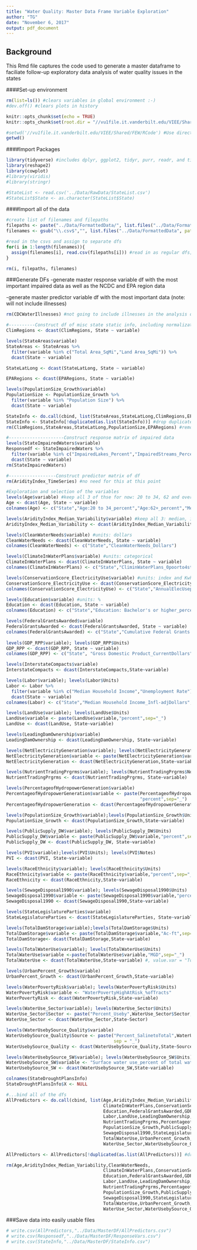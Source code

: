 ```yaml
---
title: "Water Quality: Master Data Frame Variable Exploration"
author: "TG"
date: "November 6, 2017"
output: pdf_document
---
```


## Background
This Rmd file captures the code used to generate a master dataframe to faciliate follow-up exploratory data analysis of water quality issues in the states 

####Set-up environment
```r
rm(list=ls()) #clears variables in global environment :-)
#dev.off() #clears plots in history

knitr::opts_chunk$set(echo = TRUE)
knitr::opts_chunk$set(root.dir = "//vu1file.it.vanderbilt.edu/VIEE/Shared/Water Security/Water Quality")

#setwd('//vu1file.it.vanderbilt.edu/VIEE/Shared/FEW/RCode') #Use directory E when on desktop and G on laptop
getwd()
```
####Import Packages
```r
library(tidyverse) #includes dplyr, ggplot2, tidyr, purr, readr, and tibble
library(reshape2)
library(cowplot)
#library(viridis)
#library(stringr)

#StateList <- read.csv('../Data/RawData/StateList.csv')
#StateList$State <- as.character(StateList$State)
```

####Import all of the data
```r
#create list of filenames and filepaths
filepaths <- paste("../Data/FormattedData/", list.files("../Data/FormattedData"), sep="") 
filenames <- gsub("\\.csv$","", list.files("../Data/FormattedData", pattern="\\.csv$"))

#read in the csvs and assign to separate dfs
for(i in 1:length(filenames)){
  assign(filenames[i], read.csv(filepaths[i])) #read in as regular dfs; read_csv = tbl df
}

rm(i, filepaths, filenames)
```

###Generate DFs
-generate master response variable df with the most important impaired data as well as the NCDC and EPA region data

-generate master predictor variable df with the most important data (note: will not include illnesses)

```r
rm(CDCWaterIllnesses) #not going to include illnesses in the analysis due to framework approach

#----------Construct df of misc state static info, including normalization variables into single df
ClimRegions <- dcast(ClimRegions, State ~ variable)

levels(StateAreas$variable)
StateAreas <- StateAreas %>%
  filter(variable %in% c("Total Area_SqMi","Land Area_SqMi")) %>%
  dcast(State ~ variable)

StateLatLong <- dcast(StateLatLong, State ~ variable)

EPARegions <- dcast(EPARegions, State ~ variable)

levels(PopulationSize_Growth$variable)
PopulationSize <- PopulationSize_Growth %>%
  filter(variable %in% "Population Size") %>%
  dcast(State ~ variable)

StateInfo <- do.call(cbind, list(StateAreas,StateLatLong,ClimRegions,EPARegions, PopulationSize))
StateInfo <- StateInfo[!duplicated(as.list(StateInfo))] #drop duplicate state label columns
rm(ClimRegions,StateAreas,StateLatLong,PopulationSize,EPARegions) #remove original datafiles

#---------------------Construct response matrix of impaired data
levels(StateImpairedWaters$variable)
Responsedf <- StateImpairedWaters %>%
  filter(variable %in% c("ImpairedLakes_Percent","ImpairedStreams_Percent")) %>%
  dcast(State ~ variable)
rm(StateImpairedWaters)

#------------------Construct predictor matrix of df
rm(AridityIndex_TimeSeries) #no need for this at this point

#Exploration and selection of the variables
levels(Age$variable) #keep all 3 of thse for now: 20 to 34, 62 and over, Median age; % or years
Age <- dcast(Age, State ~ variable)
colnames(Age) <- c("State","Age:20 to 34_percent","Age:62+_percent","Median Age_years")

levels(AridityIndex_Median_Variability$variable) #keep all 3: median, interannual var, and intraannual var
AridityIndex_Median_Variability <- dcast(AridityIndex_Median_Variability, State ~ variable)

levels(CleanWaterNeeds$variable) #units: dollars
CleanWaterNeeds <- dcast(CleanWaterNeeds, State ~ variable)
colnames(CleanWaterNeeds) <- c("State","CleanWaterNeeds_Dollars")

levels(ClimateInWaterPlans$variable) #units: categorical
ClimateInWaterPlans <- dcast(ClimateInWaterPlans, State ~ variable)
colnames(ClimateInWaterPlans) <- c("State","CliminWaterPlans_0poorto4strong")

levels(ConservationScore_ElectricityUse$variable) #units: index and Kwh
ConservationScore_ElectricityUse <- dcast(ConservationScore_ElectricityUse, State ~ variable)
colnames(ConservationScore_ElectricityUse) <- c("State","AnnualElecUseperCapita_KwH","AWE Conservation Score")

levels(Education$variable) #units: %
Education <- dcast(Education, State ~ variable)
colnames(Education) <- c("State","Education: Bachelor's or higher_percent","Education: Graduate or Professional degree_percent","Education: High School or higher_percent")

levels(FederalGrantsAwarded$variable)
FederalGrantsAwarded <- dcast(FederalGrantsAwarded, State ~ variable)
colnames(FederalGrantsAwarded) <- c("State","Cumulative Federal Grants (CWSRF and DWSRF)_Dollars")
  
levels(GDP_RPP$variable); levels(GDP_RPP$Units)
GDP_RPP <- dcast(GDP_RPP, State ~ variable)
colnames(GDP_RPP) <- c("State", "Gross Domestic Product_CurrentDollars","Regional Price Parities_Index")

levels(InterstateCompacts$variable)
InterstateCompacts <- dcast(InterstateCompacts,State~variable)

levels(Labor$variable); levels(Labor$Units)
Labor <- Labor %>%
  filter(variable %in% c("Median Household Income","Unemployment Rate")) %>%
  dcast(State ~ variable)
colnames(Labor) <- c("State","Median Household Income_Infl-adjDollars","Unemployment Rate_percent")

levels(LandUse$variable); levels(LandUse$Units)
LandUse$variable <- paste(LandUse$variable,"percent",sep="_")
LandUse <- dcast(LandUse, State~variable)

levels(LeadingDamOwnership$variable)
LeadingDamOwnership <- dcast(LeadingDamOwnership, State~variable)

levels(NetElectricityGeneration$variable); levels(NetElectricityGeneration$Units)
NetElectricityGeneration$variable <- paste(NetElectricityGeneration$variable,"thousMWh",sep="_")
NetElectricityGeneration <- dcast(NetElectricityGeneration,State~variable)

levels(NutrientTradingPrgrms$variable); levels(NutrientTradingPrgrms$Notes)
NutrientTradingPrgrms <- dcast(NutrientTradingPrgrms, State~variable)

levels(PercentageofHydropowerGeneration$variable)
PercentageofHydropowerGeneration$variable <- paste(PercentageofHydropowerGeneration$variable,
                                                   "percent",sep="_")
PercentageofHydropowerGeneration <- dcast(PercentageofHydropowerGeneration, State~variable)

levels(PopulationSize_Growth$variable);levels(PopulationSize_Growth$Units)
PopulationSize_Growth <- dcast(PopulationSize_Growth,State~variable)

levels(PublicSupply_DW$variable); levels(PublicSupply_DW$Units)
PublicSupply_DW$variable <- paste(PublicSupply_DW$variable,"percent",sep="_")
PublicSupply_DW <- dcast(PublicSupply_DW, State~variable)

levels(PVI$variable);levels(PVI$Units); levels(PVI$Notes)
PVI <- dcast(PVI, State~variable)

levels(RaceEthnicity$variable); levels(RaceEthnicity$Units)
RaceEthnicity$variable <- paste(RaceEthnicity$variable,"percent",sep="_")
RaceEthnicity <- dcast(RaceEthnicity,State~variable)

levels(SewageDisposal1990$variable); levels(SewageDisposal1990$Units)
SewageDisposal1990$variable <- paste(SewageDisposal1990$variable,"percent",sep="_")
SewageDisposal1990 <- dcast(SewageDisposal1990,State~variable)

levels(StateLegislatureParties$variable)
StateLegislatureParties <- dcast(StateLegislatureParties, State~variable)

levels(TotalDamStorage$variable);levels(TotalDamStorage$Units)
TotalDamStorage$variable <- paste(TotalDamStorage$variable,"Ac-ft",sep="_")
TotalDamStorage<- dcast(TotalDamStorage,State~variable)

levels(TotalWaterUse$variable); levels(TotalWaterUse$Units)
TotalWaterUse$variable <-paste(TotalWaterUse$variable,"MGD",sep="_")
TotalWaterUse <- dcast(TotalWaterUse,State~variable) #, value.var = "Total"

levels(UrbanPercent_Growth$variable)
UrbanPercent_Growth <- dcast(UrbanPercent_Growth,State~variable)

levels(WaterPovertyRisk$variable); levels(WaterPovertyRisk$Units)
WaterPovertyRisk$variable <- "WaterPovertyHighAtRisk_%ofTracts"
WaterPovertyRisk <- dcast(WaterPovertyRisk,State~variable)

levels(WaterUse_Sector$variable); levels(WaterUse_Sector$Units)
WaterUse_Sector$Sector <- paste("Percent_Useby",WaterUse_Sector$Sector,sep = "_")
WaterUse_Sector <- dcast(WaterUse_Sector,State~Sector)

levels(WaterUsebySource_Quality$variable)
WaterUsebySource_Quality$Source <- paste("Percent_SalinetoTotal",WaterUsebySource_Quality$Source,
                                         sep = "_")
WaterUsebySource_Quality <- dcast(WaterUsebySource_Quality,State~Source)

levels(WaterUsebySource_SW$variable); levels(WaterUsebySource_SW$Units)
WaterUsebySource_SW$variable <- "Surface water use_percent of total water use"
WaterUsebySource_SW <- dcast(WaterUsebySource_SW,State~variable)

colnames(StateDroughtPlansInfo)
StateDroughtPlansInfo$X <- NULL

#...bind all of the dfs 
AllPredictors <- do.call(cbind, list(Age,AridityIndex_Median_Variability,CleanWaterNeeds,
                                     ClimateInWaterPlans,ConservationScore_ElectricityUse,
                                     Education,FederalGrantsAwarded,GDP_RPP,InterstateCompacts,
                                     Labor,LandUse,LeadingDamOwnership,NetElectricityGeneration,
                                     NutrientTradingPrgrms,PercentageofHydropowerGeneration,
                                     PopulationSize_Growth,PublicSupply_DW,PVI,RaceEthnicity,
                                     SewageDisposal1990,StateLegislatureParties,TotalDamStorage,
                                     TotalWaterUse,UrbanPercent_Growth,WaterPovertyRisk,
                                     WaterUse_Sector,WaterUsebySource_Quality,WaterUsebySource_SW, StateDroughtPlansInfo))

AllPredictors <- AllPredictors[!duplicated(as.list(AllPredictors))] #drop duplicate state label columns

rm(Age,AridityIndex_Median_Variability,CleanWaterNeeds,
                                     ClimateInWaterPlans,ConservationScore_ElectricityUse,
                                     Education,FederalGrantsAwarded,GDP_RPP,InterstateCompacts,
                                     Labor,LandUse,LeadingDamOwnership,NetElectricityGeneration,
                                     NutrientTradingPrgrms,PercentageofHydropowerGeneration,
                                     PopulationSize_Growth,PublicSupply_DW,PVI,RaceEthnicity,
                                     SewageDisposal1990,StateLegislatureParties,TotalDamStorage,
                                     TotalWaterUse,UrbanPercent_Growth,WaterPovertyRisk,
                                     WaterUse_Sector,WaterUsebySource_Quality,WaterUsebySource_SW)

```

###Save data into easily usable files

```r
# write.csv(AllPredictors,"../Data/MasterDF/AllPredictors.csv")
# write.csv(Responsedf,"../Data/MasterDF/ResponseVars.csv")
# write.csv(StateInfo,"../Data/MasterDF/StateInfo.csv")
```